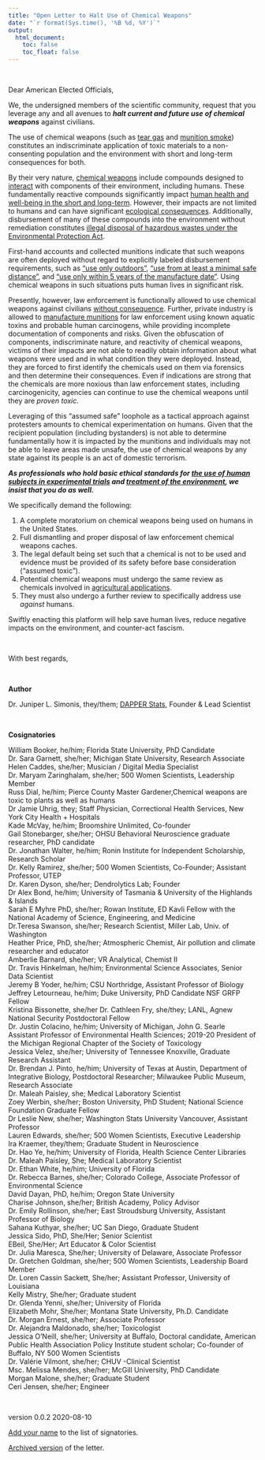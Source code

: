 ```yaml
---
title: "Open Letter to Halt Use of Chemical Weapons"
date: "`r format(Sys.time(), '%B %d, %Y')`"
output:
  html_document:
    toc: false
    toc_float: false
---
```


<br>

Dear American Elected Officials,

We, the undersigned members of the scientific community, request that you leverage any and all avenues to ***halt current and future use of chemical weapons*** against civilians.

The use of chemical weapons (such as [tear gas](https://en.wikipedia.org/wiki/Tear_gas) and [munition smoke](https://en.wikipedia.org/wiki/Hexachloroethane)) constitutes an indiscriminate application of toxic materials to a non-consenting population and the environment with short and long-term consequences for both. 

By their very nature, [chemical weapons](https://en.wikipedia.org/wiki/Chemical_weapon) include compounds designed to [interact](https://en.wikipedia.org/wiki/Chemical_reaction) with components of their environment, including humans.
These fundamentally reactive compounds significantly impact [human health and well-being in the short and long-term](https://www.dontshootpdx.org/riot-control-agents-report/).
However, their impacts are not limited to humans and can have significant [ecological consequences](https://www.cbc.ca/radio/asithappens/how-norwegian-trees-tell-the-story-of-a-cloaked-nazi-war-ship-1.4616295).
Additionally, disbursement of many of these compounds into the environment without remediation constitutes [illegal disposal of hazardous wastes under the Environmental Protection Act](https://www.epa.gov/hw/learn-basics-hazardous-waste).


First-hand accounts and collected munitions indicate that such weapons are often deployed without regard to explicitly labeled disbursement requirements, such as ["use only outdoors"](https://www.oregonlive.com/crime/2020/07/downtown-jail-inmates-hitting-panic-buttons-due-to-tear-gas-wafting-into-cells-lawyers-say.html), ["use from at least a minimal safe distance"](https://www.cosmopolitan.com/politics/a33450374/black-lives-matter-protests-portland-oregon-stormtroopers-federal-agents/), and ["use only within 5 years of the manufacture date"](https://www.portlandmercury.com/blogtown/2020/08/04/28698841/protesters-and-lawmakers-are-concerned-about-the-effects-of-expired-tear-gas).
Using chemical weapons in such situations puts human lives in significant risk.

Presently, however, law enforcement is functionally allowed to use chemical weapons against civilians [without consequence](https://www.kptv.com/news/study-tracks-use-of-tear-gas-as-portland-nears-70-days-of-protests/article_963a57c6-d6a8-11ea-93b6-df94059985fc.html).
Further, private industry is allowed to [manufacture munitions](https://www.defense-technology.com/product/maximum-smoke-hc-large-style-canister/) for law enforcement using known aquatic toxins and probable human carcinogens, while providing incomplete documentation of components and risks.
Given the obfuscation of components, indiscriminate nature, and reactivity of chemical weapons, victims of their impacts are not able to readily obtain information about what weapons were used and in what condition they were deployed.
Instead, they are forced to first identify the chemicals used on them via forensics and then determine their consequences.
Even if indications are strong that the chemicals are more noxious than law enforcement states, including carcinogenicity, agencies can continue to use the chemical weapons until they are *proven toxic*.

Leveraging of this "assumed safe" loophole as a tactical approach against protesters amounts to chemical experimentation on humans.
Given that the recipient population (including bystanders) is not able to determine fundamentally how it is impacted by the munitions and individuals may not be able to leave areas made unsafe, the use of chemical weapons by any state against its people is an act of domestic terrorism. 

***As professionals who hold basic ethical standards for [the use of human subjects in experimental trials](https://www.fda.gov/patients/clinical-trials-what-patients-need-know/informed-consent-clinical-trials) and [treatment of the environment](https://www.epa.gov/node/127431_), we insist that you do as well.***

We specifically demand the following:

1. A complete moratorium on chemical weapons being used on humans in the United States. 
2. Full dismantling and proper disposal of law enforcement chemical weapons caches.
3. The legal default being set such that a chemical is not to be used and evidence must be provided of its safety before base consideration ("assumed toxic").
4. Potential chemical weapons must undergo the same review as chemicals involved in [agricultural applications](https://www.fda.gov/food/chemicals-metals-pesticides-food/chemicals).
5. They must also undergo a further review to specifically address use *against* humans.

Swiftly enacting this platform will help save human lives, reduce negative impacts on the environment, and counter-act fascism.

<br>

With best regards,

<br>

**Author**

Dr. Juniper L. Simonis, they/them; [DAPPER Stats](https://www.dapperstats.com), Founder & Lead Scientist

<br>

**Cosignatories**

William Booker, he/him; Florida State University, PhD Candidate  
Dr. Sara Garnett, she/her; Michigan State University, Research Associate  
Helen Caddes, she/her; Musician / Digital Media Specialist  
Dr. Maryam Zaringhalam, she/her; 500 Women Scientists, Leadership Member  
Russ Dial, he/him; Pierce County Master Gardener,Chemical weapons are toxic to plants as well as humans  
Dr Jamie Uhrig, they; Staff Physician, Correctional Health Services, New York City Health + Hospitals  
Kade McVay, he/him; Broomshire Unlimited, Co-founder  
Gail Stonebarger, she/her; OHSU Behavioral Neuroscience graduate researcher, PhD candidate  
Dr. Jonathan Walter, he/him; Ronin Institute for Independent Scholarship, Research Scholar  
Dr. Kelly Ramirez, she/her; 500 Women Scientists, Co-Founder; Assistant Professor, UTEP  
Dr. Karen Dyson, she/her; Dendrolytics Lab; Founder  
Dr Alex Bond, he/him; University of Tasmania & University of the Highlands & Islands  
Sarah E Myhre PhD, she/her; Rowan Institute, ED	Kavli Fellow with the National Academy of Science, Engineering, and Medicine  
Dr.Teresa Swanson, she/her; Research Scientist, Miller Lab, Univ. of Washington  
Heather Price, PhD, she/her; Atmospheric Chemist, Air pollution and climate researcher and educator  
Amberlie Barnard, she/her; VR Analytical, Chemist II  
Dr. Travis Hinkelman, he/him; Environmental Science Associates, Senior Data Scientist  
Jeremy B Yoder, he/him; CSU Northridge, Assistant Professor of Biology  
Jeffrey Letourneau, he/him; Duke University, PhD Candidate	NSF GRFP Fellow  
Kristina Bissonette, she/her
Dr. Cathleen Fry, she/they; LANL, Agnew National Security Postdoctoral Fellow  
Dr. Justin Colacino, he/him; University of Michigan, John G. Searle Assistant Professor of Environmental Health Sciences; 2019-20 President of the Michigan Regional Chapter of the Society of Toxicology  
Jessica Velez, she/her; University of Tennessee Knoxville, Graduate Research Assistant	
Dr. Brendan J. Pinto, he/him; University of Texas at Austin, Department of Integrative Biology, Postdoctoral Researcher; Milwaukee Public Museum, Research Associate  
Dr. Maleah Paisley, she; Medical Laboratory Scientist  
Zoey Werbin, she/her; Boston University, PhD Student; National Science Foundation Graduate Fellow  
Dr Leslie New, she/her; Washington Stats University Vancouver, Assistant Professor  
Lauren Edwards, she/her; 500 Women Scientists, Executive Leadership	 
Ira Kraemer, they/them; Graduate Student in Neuroscience  
Dr. Hao Ye, he/him; University of Florida, Health Science Center Libraries   
Dr. Maleah Paisley, She; Medical Laboratory Scientist   
Dr. Ethan White, he/him; University of Florida  
Dr. Rebecca Barnes, she/her; Colorado College, Associate Professor of Environmental Science  
David Dayan, PhD, he/him; Oregon State University  
Charise Johnson, she/her; British Academy, Policy Advisor  
Dr. Emily Rollinson, she/her; East Stroudsburg University, Assistant Professor of Biology  
Sahana Kuthyar, she/her; UC San Diego, Graduate Student  
Jessica Sido, PhD, She/Her; Senior Scientist   
EBeil, She/Her; Art Educator & Color Scientist   
Dr. Julia Maresca, She/her; University of Delaware, Associate Professor   
Dr. Gretchen Goldman, she/her; 500 Women Scientists, Leadership Board Member  
Dr. Loren Cassin Sackett, She/her; Assistant Professor, University of Louisiana  
Kelly Mistry, She/her; Graduate student  
Dr. Glenda Yenni, she/her; University of Florida  
Elizabeth Mohr, She/her; Montana State University, Ph.D. Candidate  
Dr. Morgan Ernest, she/her; Associate Professor  
Dr. Alejandra Maldonado, she/her; Toxicologist  
Jessica O’Neill, she/her; University at Buffalo, Doctoral candidate, American Public Health Association Policy Institute student scholar; Co-founder of Buffalo, NY 500 Women Scientists  
Dr. Valérie Vilmont, she/her; CHUV -Clinical Scientist  
Msc. Melissa Mendes, she/her; McGill University, PhD Candidate  
Morgan Malone, she/her; Graduate Student  
Ceri Jensen, she/her; Engineer  

<br>

version 0.0.2 2020-08-10

[Add your name](https://forms.gle/U2h1rZFdPxouW4SFA) to the list of signatories.

[Archived version](https://doi.org/10.5281/zenodo.3978769) of the letter.

<br>
